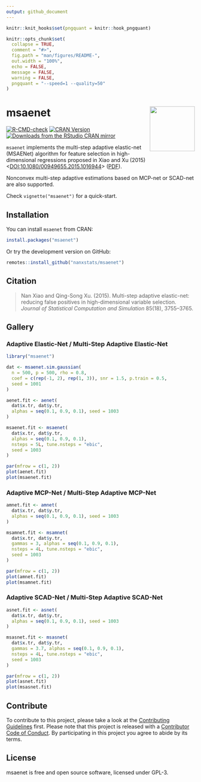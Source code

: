 ```yaml
---
output: github_document
---
```


<!-- README.md is generated from README.Rmd. Please edit that file -->

```r
knitr::knit_hooks$set(pngquant = knitr::hook_pngquant)

knitr::opts_chunk$set(
  collapse = TRUE,
  comment = "#>",
  fig.path = "man/figures/README-",
  out.width = "100%",
  echo = FALSE,
  message = FALSE,
  warning = FALSE,
  pngquant = "--speed=1 --quality=50"
)
```

# msaenet <img src="man/figures/logo.png" align="right" width="120" />

<!-- badges: start -->
[![R-CMD-check](https://github.com/nanxstats/msaenet/actions/workflows/R-CMD-check.yaml/badge.svg)](https://github.com/nanxstats/msaenet/actions/workflows/R-CMD-check.yaml)
[![CRAN Version](https://www.r-pkg.org/badges/version/msaenet)](https://cran.r-project.org/package=msaenet)
[![Downloads from the RStudio CRAN mirror](https://cranlogs.r-pkg.org/badges/msaenet)](https://cran.r-project.org/package=msaenet)
<!-- badges: end -->

`msaenet` implements the multi-step adaptive elastic-net (MSAENet) algorithm for feature selection in high-dimensional regressions proposed in Xiao and Xu (2015) <[DOI:10.1080/00949655.2015.1016944](https://www.tandfonline.com/doi/full/10.1080/00949655.2015.1016944)> ([PDF](https://nanx.me/papers/msaenet.pdf)).

Nonconvex multi-step adaptive estimations based on MCP-net or SCAD-net are also supported.

Check `vignette("msaenet")` for a quick-start.

## Installation

You can install `msaenet` from CRAN:

```r
install.packages("msaenet")
```

Or try the development version on GitHub:

```r
remotes::install_github("nanxstats/msaenet")
```

## Citation

> Nan Xiao and Qing-Song Xu. (2015). Multi-step adaptive elastic-net: reducing false positives in high-dimensional variable selection. _Journal of Statistical Computation and Simulation_ 85(18), 3755--3765.

## Gallery

### Adaptive Elastic-Net / Multi-Step Adaptive Elastic-Net

```r
library("msaenet")

dat <- msaenet.sim.gaussian(
  n = 500, p = 500, rho = 0.8,
  coef = c(rep(-1, 2), rep(1, 3)), snr = 1.5, p.train = 0.5,
  seed = 1001
)
```

```r
aenet.fit <- aenet(
  dat$x.tr, dat$y.tr,
  alphas = seq(0.1, 0.9, 0.1), seed = 1003
)

msaenet.fit <- msaenet(
  dat$x.tr, dat$y.tr,
  alphas = seq(0.1, 0.9, 0.1),
  nsteps = 5L, tune.nsteps = "ebic",
  seed = 1003
)

par(mfrow = c(1, 2))
plot(aenet.fit)
plot(msaenet.fit)
```

### Adaptive MCP-Net / Multi-Step Adaptive MCP-Net

```r
amnet.fit <- amnet(
  dat$x.tr, dat$y.tr,
  alphas = seq(0.1, 0.9, 0.1), seed = 1003
)

msamnet.fit <- msamnet(
  dat$x.tr, dat$y.tr,
  gammas = 3, alphas = seq(0.1, 0.9, 0.1),
  nsteps = 4L, tune.nsteps = "ebic",
  seed = 1003
)

par(mfrow = c(1, 2))
plot(amnet.fit)
plot(msamnet.fit)
```

### Adaptive SCAD-Net / Multi-Step Adaptive SCAD-Net

```r
asnet.fit <- asnet(
  dat$x.tr, dat$y.tr,
  alphas = seq(0.1, 0.9, 0.1), seed = 1003
)

msasnet.fit <- msasnet(
  dat$x.tr, dat$y.tr,
  gammas = 3.7, alphas = seq(0.1, 0.9, 0.1),
  nsteps = 4L, tune.nsteps = "ebic",
  seed = 1003
)

par(mfrow = c(1, 2))
plot(asnet.fit)
plot(msasnet.fit)
```

## Contribute

To contribute to this project, please take a look at the
[Contributing Guidelines](CONTRIBUTING.md) first. Please note that this project
is released with a [Contributor Code of Conduct](CONDUCT.md). By participating
in this project you agree to abide by its terms.

## License

msaenet is free and open source software, licensed under GPL-3.
